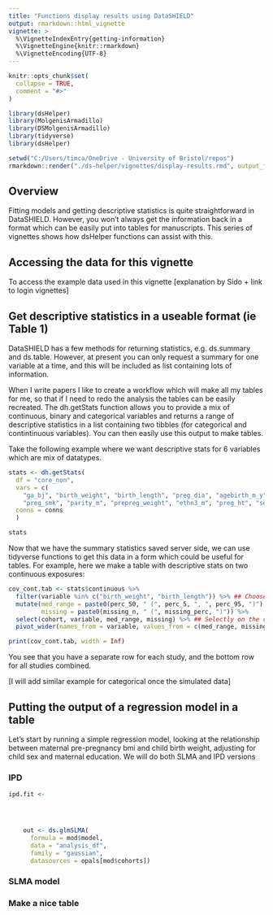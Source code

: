 ```yaml
---
title: "Functions display results using DataSHIELD"
output: rmarkdown::html_vignette
vignette: >
  %\VignetteIndexEntry{getting-information}
  %\VignetteEngine{knitr::rmarkdown}
  %\VignetteEncoding{UTF-8}
---
```


```r
knitr::opts_chunk$set(
  collapse = TRUE,
  comment = "#>"
)
```

```r
library(dsHelper)
library(MolgenisArmadillo)
library(DSMolgenisArmadillo)
library(tidyverse)
library(dsHelper)
```
```r
setwd("C:/Users/timca/OneDrive - University of Bristol/repos")
rmarkdown::render("./ds-helper/vignettes/display-results.rmd", output_file="display-results.html")
```

## Overview
Fitting models and getting descriptive statistics is quite straightforward in
DataSHIELD. However, you won't always get the information back in a format which
can be easily put into tables for manuscripts. This series of vignettes shows how
dsHelper functions can assist with this.

## Accessing the data for this vignette
To access the example data used in this vignette [explanation by Sido + link to
login vignettes]

## Get descriptive statistics in a useable format (ie Table 1)
DataSHIELD has a few methods for returning statistics, e.g. ds.summary and ds.table.
However, at present you can only request a summary for one variable at a time, 
and this will be included as list containing lots of information.

When I write papers I like to create a workflow which will make all my tables for me, 
so that if I need to redo the analysis the tables can be easily recreated. The dh.getStats
function allows you to provide a mix of continuous, binary and categorical variables
and returns a range of descriptive statistics in a list containing two tibbles (for categorical
and contintinuous variables). You can then easily use this output to make tables.

Take the following example where we want descriptive stats for 6 variables which are
mix of datatypes.

```r
stats <- dh.getStats(
  df = "core_non", 
  vars = c(
    "ga_bj", "birth_weight", "birth_length", "preg_dia", "agebirth_m_y", 
    "preg_smk", "parity_m", "prepreg_weight", "ethn3_m", "preg_ht", "sex"), 
  conns = conns
  )

stats
```

Now that we have the summary statistics saved server side, we can use tidyverse
functions to get this data in a form which could be useful for tables. For example,
here we make a table with descriptive stats on two continuous exposures:

```r
cov_cont.tab <- stats$continuous %>%
  filter(variable %in% c("birth_weight", "birth_length")) %>% ## Choose variables we want
  mutate(med_range = paste0(perc_50, " (", perc_5, ", ", perc_95, ")"), ## Create columns with format median (range)
         missing = paste0(missing_n, " (", missing_perc, ")")) %>%
  select(cohort, variable, med_range, missing) %>% ## Selectly on the columns we need
  pivot_wider(names_from = variable, values_from = c(med_range, missing)) ## Reshape to wide format

print(cov_cont.tab, width = Inf)
```

You see that you have a separate row for each study, and the bottom row for all studies combined.

[I will add similar example for categorical once the simulated data]

## Putting the output of a regression model in a table
Let's start by running a simple regression model, looking at the relationship between
maternal pre-pregnancy bmi and child birth weight, adjusting for child sex and maternal
education. We will do both SLMA and IPD versions

### IPD
```r


ipd.fit <- 




    out <- ds.glmSLMA(
      formula = mod$model,
      data = "analysis_df", 
      family = "gaussian",
      datasources = opals[mod$cohorts])


```

### SLMA model

### Make a nice table